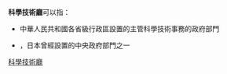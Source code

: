 '''科學技術廳'''可以指：

* 中華人民共和國各省級行政區設置的主管科學技術事務的政府部門
* {{link-ja|科學技術廳 (日本)|科学技術庁}}，日本曾經設置的中央政府部門之一

{{disambig|cat=五字組織機構消歧義}}
[[category:科學技術廳|]]